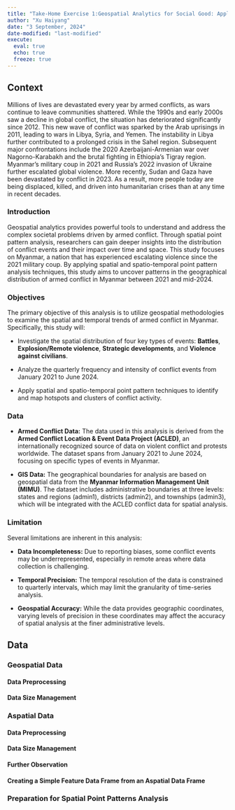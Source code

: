 ```yaml
---
title: "Take-Home Exercise 1:Geospatial Analytics for Social Good: Application of Spatial and Spatio-temporal Point Patterns Analysis to discover the geographical distribution of Armed Conflict in Myanmar"
author: "Xu Haiyang"
date: "3 September, 2024" 
date-modified: "last-modified"
execute: 
  eval: true
  echo: true
  freeze: true
---
```


## **Context**

Millions of lives are devastated every year by armed conflicts, as wars continue to leave communities shattered. While the 1990s and early 2000s saw a decline in global conflict, the situation has deteriorated significantly since 2012. This new wave of conflict was sparked by the Arab uprisings in 2011, leading to wars in Libya, Syria, and Yemen. The instability in Libya further contributed to a prolonged crisis in the Sahel region. Subsequent major confrontations include the 2020 Azerbaijani-Armenian war over Nagorno-Karabakh and the brutal fighting in Ethiopia's Tigray region. Myanmar’s military coup in 2021 and Russia’s 2022 invasion of Ukraine further escalated global violence. More recently, Sudan and Gaza have been devastated by conflict in 2023. As a result, more people today are being displaced, killed, and driven into humanitarian crises than at any time in recent decades.

### **Introduction**

Geospatial analytics provides powerful tools to understand and address the complex societal problems driven by armed conflict. Through spatial point pattern analysis, researchers can gain deeper insights into the distribution of conflict events and their impact over time and space. This study focuses on Myanmar, a nation that has experienced escalating violence since the 2021 military coup. By applying spatial and spatio-temporal point pattern analysis techniques, this study aims to uncover patterns in the geographical distribution of armed conflict in Myanmar between 2021 and mid-2024.

### **Objectives**

The primary objective of this analysis is to utilize geospatial methodologies to examine the spatial and temporal trends of armed conflict in Myanmar. Specifically, this study will:

-   Investigate the spatial distribution of four key types of events: **Battles**, **Explosion/Remote violence**, **Strategic developments**, and **Violence against civilians**.

-   Analyze the quarterly frequency and intensity of conflict events from January 2021 to June 2024.

-   Apply spatial and spatio-temporal point pattern techniques to identify and map hotspots and clusters of conflict activity.

### **Data**

-   **Armed Conflict Data:** The data used in this analysis is derived from the **Armed Conflict Location & Event Data Project (ACLED)**, an internationally recognized source of data on violent conflict and protests worldwide. The dataset spans from January 2021 to June 2024, focusing on specific types of events in Myanmar.

-   **GIS Data:** The geographical boundaries for analysis are based on geospatial data from the **Myanmar Information Management Unit (MIMU)**. The dataset includes administrative boundaries at three levels: states and regions (admin1), districts (admin2), and townships (admin3), which will be integrated with the ACLED conflict data for spatial analysis.

### **Limitation**

Several limitations are inherent in this analysis:

-   **Data Incompleteness:** Due to reporting biases, some conflict events may be underrepresented, especially in remote areas where data collection is challenging.

-   **Temporal Precision:** The temporal resolution of the data is constrained to quarterly intervals, which may limit the granularity of time-series analysis.

-   **Geospatial Accuracy:** While the data provides geographic coordinates, varying levels of precision in these coordinates may affect the accuracy of spatial analysis at the finer administrative levels.

## Data

### Geospatial Data

#### Data Preprocessing

#### Data Size Management

### Aspatial Data

#### Data Preprocessing

#### Data Size Management

#### Further Observation

#### Creating a Simple Feature Data Frame from an Aspatial Data Frame

### Preparation for Spatial Point Patterns Analysis
